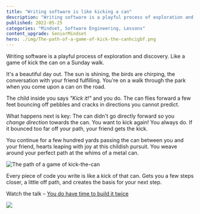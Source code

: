 ```yaml
---
title: "Writing software is like kicking a can"
description: "Writing software is a playful process of exploration and discovery. Like a game of kick the can on a Sunday walk."
published: 2022-05-25
categories: "Mindset, Software Engineering, Lessons"
content_upgrade: SeniorMindset
hero: ./img/The-path-of-a-game-of-kick-the-canhcigbf.png
---
```


Writing software is a playful process of exploration and discovery. Like a game of kick the can on a Sunday walk.

It's a beautiful day out. The sun is shining, the birds are chirping, the conversation with your friend fulfilling. You're on a walk through the park when you come upon a can on the road.

The child inside you says _"Kick it!"_ and you do. The can flies forward a few feet bouncing off pebbles and cracks in directions you cannot predict.

What happens next is key: The can didn't go directly forward so you _change direction_ towards the can. You want to kick again! You always do. If it bounced too far off your path, your friend gets the kick.

You continue for a few hundred yards passing the can between you and your friend, hearts leaping with joy at this childish pursuit. You weave around your perfect path at the whims of a metal can.

![The path of a game of kick-the-can](./img/The-path-of-a-game-of-kick-the-canhcigbf.png)

Every piece of code you write is like a kick of that can. Gets you a few steps closer, a little off path, and creates the basis for your next step.

Watch the talk – [You do have time to build it twice](https://swizec.com/blog/you-do-have-time-to-build-it-twice/)

[![](../you-do-have-time-to-build-it-twice/img/QMBrd1pngjd7dg0.png)](https://portal.gitnation.org/contents/you-do-have-time-to-build-it-twice)

